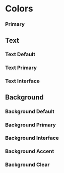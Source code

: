 
<Meta title="Design Token/Colors" />

# Colors

### Primary

<DesignTokenDocBlock categoryName="Colors: Primary" viewType="table" />

## Text

### Text Default

<DesignTokenDocBlock
  categoryName="Colors: Text Default"
  maxHeight={600}
  viewType="table"
/>

### Text Primary

<DesignTokenDocBlock
  categoryName="Colors: Text Primary"
  maxHeight={600}
  viewType="table"
/>

### Text Interface

<DesignTokenDocBlock
  categoryName="Colors: Text Interface"
  maxHeight={600}
  viewType="table"
/>

## Background

### Background Default

<DesignTokenDocBlock
  categoryName="Colors: Background Default"
  maxHeight={600}
  viewType="table"
/>

### Background Primary

<DesignTokenDocBlock
  categoryName="Colors: Background Primary"
  maxHeight={600}
  viewType="table"
/>

### Background Interface

<DesignTokenDocBlock
  categoryName="Colors: Background Interface"
  maxHeight={600}
  viewType="table"
/>

### Background Accent

<DesignTokenDocBlock
  categoryName="Colors: Background Accent"
  maxHeight={600}
  viewType="table"
/>

### Background Clear

<DesignTokenDocBlock
  categoryName="Colors: Background Clear"
  maxHeight={600}
  viewType="table"
/>
